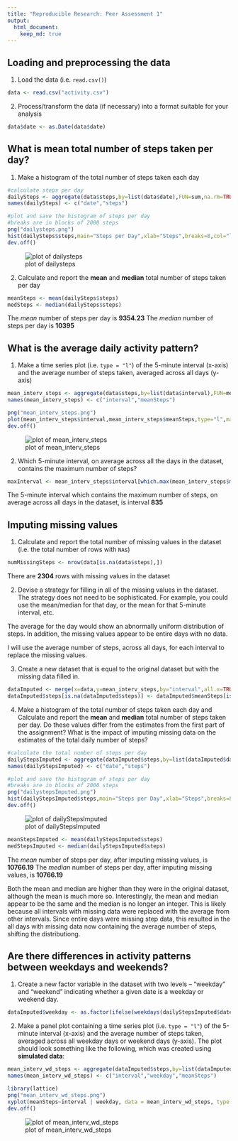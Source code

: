 ```yaml
---
title: "Reproducible Research: Peer Assessment 1"
output: 
  html_document:
    keep_md: true
---
```



## Loading and preprocessing the data

1. Load the data (i.e. `read.csv()`)

```r

data <- read.csv("activity.csv")

```

2. Process/transform the data (if necessary) into a format suitable for your analysis

```r

data$date <- as.Date(data$date)

```

## What is mean total number of steps taken per day?

1. Make a histogram of the total number of steps taken each day

```r

#calculate steps per day
dailySteps <- aggregate(data$steps,by=list(data$date),FUN=sum,na.rm=TRUE)
names(dailySteps) <- c("date","steps")

#plot and save the histogram of steps per day
#breaks are in blocks of 2000 steps
png("dailysteps.png")
hist(dailySteps$steps,main="Steps per Day",xlab="Steps",breaks=8,col="lightblue")
dev.off()

```

![plot of dailysteps](figure/dailysteps.png)

2. Calculate and report the **mean** and **median** total number of steps taken per day

```r

meanSteps <- mean(dailySteps$steps)
medSteps <- median(dailySteps$steps)

```
The *mean* number of steps per day is **9354.23**
The *median* number of steps per day is **10395**

## What is the average daily activity pattern?

1. Make a time series plot (i.e. `type = "l"`) of the 5-minute interval (x-axis) and the average number of steps taken, averaged across all days (y-axis)

```r

mean_interv_steps <- aggregate(data$steps,by=list(data$interval),FUN=mean,na.rm=TRUE)
names(mean_interv_steps) <- c("interval","meanSteps")

png("mean_interv_steps.png")
plot(mean_interv_steps$interval,mean_interv_steps$meanSteps,type="l",main="Mean Steps Taken per 5-minute Interval",xlab="Interval",ylab="Mean Steps Taken")
dev.off()

```

![plot of mean_interv_steps](figure/mean_interv_steps.png)

2. Which 5-minute interval, on average across all the days in the dataset, contains the maximum number of steps?

```r

maxInterval <- mean_interv_steps$interval[which.max(mean_interv_steps$meanSteps)]

```

The 5-minute interval which contains the maximum number of steps, on average across all days in the dataset, is interval **835**


## Imputing missing values

1. Calculate and report the total number of missing values in the dataset (i.e. the total number of rows with `NA`s)

```r

numMissingSteps <- nrow(data[is.na(data$steps),])

```

There are **2304** rows with missing values in the dataset

2. Devise a strategy for filling in all of the missing values in the dataset. The strategy does not need to be sophisticated. For example, you could use the mean/median for that day, or the mean for that 5-minute interval, etc.

The average for the day would show an abnormally uniform distribution of steps. In addition, the missing values appear to be entire days with no data.

I will use the average number of steps, across all days, for each interval to replace the missing values.

3. Create a new dataset that is equal to the original dataset but with the missing data filled in.

```r

dataImputed <- merge(x=data,y=mean_interv_steps,by="interval",all.x=TRUE)
dataImputed$steps[is.na(dataImputed$steps)] <- dataImputed$meanSteps[is.na(dataImputed$steps)]

```

4. Make a histogram of the total number of steps taken each day and Calculate and report the **mean** and **median** total number of steps taken per day. Do these values differ from the estimates from the first part of the assignment? What is the impact of imputing missing data on the estimates of the total daily number of steps?

```r

#calculate the total number of steps per day
dailyStepsImputed <- aggregate(dataImputed$steps,by=list(dataImputed$date),FUN=sum,na.rm=TRUE)
names(dailyStepsImputed) <- c("date","steps")

#plot and save the histogram of steps per day
#breaks are in blocks of 2000 steps
png("dailystepsImputed.png")
hist(dailyStepsImputed$steps,main="Steps per Day",xlab="Steps",breaks=8,col="lightblue")
dev.off()

```

![plot of dailyStepsImputed](figure/dailystepsImputed.png)

```r

meanStepsImputed <- mean(dailyStepsImputed$steps)
medStepsImputed <- median(dailyStepsImputed$steps)

```

The *mean* number of steps per day, after imputing missing values, is **10766.19**
The *median* number of steps per day, after imputing missing values, is **10766.19**

Both the mean and median are higher than they were in the original dataset, although the mean is much more so. Interestingly, the mean and median appear to be the same and the median is no longer an integer. This is likely because all intervals with missing data were replaced with the average from other intervals. Since entire days were missing step data, this resulted in the all days with missing data now containing the average number of steps, shifting the distributiong.
 
## Are there differences in activity patterns between weekdays and weekends?

1. Create a new factor variable in the dataset with two levels -- "weekday" and "weekend" indicating whether a given date is a weekday or weekend day.

```r

dataImputed$weekday <- as.factor(ifelse(weekdays(dailyStepsImputed$date) %in% c("Saturday","Sunday"), "weekend", "weekday"))

```

2. Make a panel plot containing a time series plot (i.e. `type = "l"`) of the 5-minute interval (x-axis) and the average number of steps taken, averaged across all weekday days or weekend days (y-axis). The plot should look something like the following, which was created using **simulated data**:

```r

mean_interv_wd_steps <- aggregate(dataImputed$steps,by=list(dataImputed$interval,dataImputed$weekday),FUN=mean,na.rm=TRUE)
names(mean_interv_wd_steps) <- c("interval","weekday","meanSteps")

library(lattice)
png("mean_interv_wd_steps.png")
xyplot(meanSteps~interval | weekday, data = mean_interv_wd_steps, type = 'l', xlab = 'Interval', ylab = 'Number of steps', layout = c(1,2))
dev.off()

```

![plot of mean_interv_wd_steps](figure/mean_interv_wd_steps.png)
